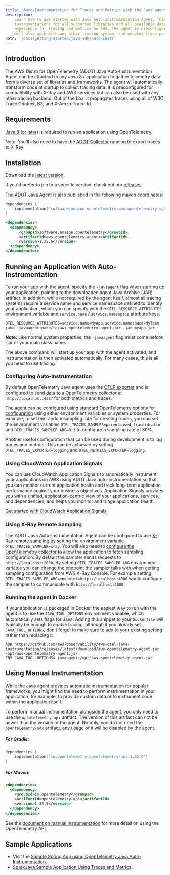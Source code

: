 ```yaml
---
title: 'Auto-Instrumentation for Traces and Metrics with the Java agent'
description:
    Learn how to get started with Java Auto-Instrumentation Agent. This package includes the instrumentation agent,
    instrumentations for all supported libraries and all available data exporters, providing a complete out of the box
    experience for tracing and metrics on AWS. The agent is preconfigured to generate trace IDs compatible with AWS X-Ray, which
    will also work with any other tracing system, and enables trace propagation using W3C Trace Context, B3, and X-Ray.
path: '/docs/getting-started/java-sdk/auto-instr'
---
```



## Introduction

The AWS Distro for OpenTelemetry (ADOT) Java Auto-Instrumentation Agent can be attached to any Java 8+ application to gather
telemetry data from a diverse set of libraries and frameworks. The agent will automatically transform code at startup
to collect tracing data. It is preconfigured for compatibility with X-Ray and AWS services but can also be used with any
other tracing backend. Out of the box, it propagates traces using all of W3C Trace Context, B3, and X-Amzn-Trace-Id.

<SectionSeparator />

## Requirements

[Java 8 (or later)](https://adoptopenjdk.net/) is required to run an application using OpenTelemetry.

Note: You’ll also need to have the [ADOT Collector](https://aws-otel.github.io/docs/getting-started/collector) running to export traces to X-Ray.

## Installation

Download the [latest version](https://github.com/aws-observability/aws-otel-java-instrumentation/releases/latest/download/aws-opentelemetry-agent.jar).

If you'd prefer to pin to a specific version, check out our [releases](https://github.com/aws-observability/aws-otel-java-instrumentation/releases).

The ADOT Java Agent is also published in the following maven coordinates:

```kotlin lineNumbers=true
dependencies {
    implementation("software.amazon.opentelemetry:aws-opentelemetry-agent:1.32.6")
}
```

```xml lineNumbers=true
<dependencies>
  <dependency>
      <groupId>software.amazon.opentelemetry</groupId>
      <artifactId>aws-opentelemetry-agent</artifactId>
      <version>1.32.6</version>
  </dependency>
</dependencies>
```

<SectionSeparator />

## Running an Application with Auto-Instrumentation
To run your app with the agent, specify the `-javaagent` flag when starting up your application,
pointing to the downloaded agent Java Archive (JAR) artifact. In addition, while not required by the agent itself,
almost all tracing systems require a service name and service namespace defined to identify your application, which you can specify
with the `OTEL_RESOURCE_ATTRIBUTES` environment variable and `service.name` / `service.namespace` attribute keys.
```
OTEL_RESOURCE_ATTRIBUTES=service.name=MyApp,service.namespace=MyTeam java -javaagent:path/to/aws-opentelemetry-agent.jar -jar myapp.jar
```
**Note:** Like normal system properties, the `-javaagent` flag must come before -jar or your main class name.

The above command will start up your app with the agent activated, and instrumentation is then activated
automatically. For many cases, this is all you need to use tracing.

### Configuring Auto-Instrumentation

By default OpenTelemetry Java agent uses the [OTLP exporter](https://github.com/open-telemetry/opentelemetry-java/tree/master/exporters/otlp)
and is configured to send data to a [OpenTelemetry collector](https://github.com/open-telemetry/opentelemetry-collector/blob/master/receiver/otlpreceiver/README.md)
at `http://localhost:4317` for both metrics and traces.

The agent can be configured using [standard OpenTelemetry options for configuration](https://github.com/open-telemetry/opentelemetry-java/blob/main/sdk-extensions/autoconfigure/README.md) using either environment variables or system properties.
For example, to set the random sampling rate for creating traces, you can set the environment variables
`OTEL_TRACES_SAMPLER=parentbased_traceidratio` and `OTEL_TRACES_SAMPLER_ARG=0.3` to configure a sampling rate of 30%.

Another useful configuration that can be used during development is to log traces and metrics. This can be achieved by
setting `OTEL_TRACES_EXPORTER=logging` and `OTEL_METRICS_EXPORTER=logging`.

### Using CloudWatch Application Signals

You can use CloudWatch Application Signals to automatically instrument your applications on AWS using ADOT Java auto-instrumentation so that you can monitor current application health and track long-term application performance against your business objectives. Application Signals provides you with a unified, application-centric view of your applications, services, and dependencies, and helps you monitor and triage application health.

[Get started with CloudWatch Application Signals](https://docs.aws.amazon.com/AmazonCloudWatch/latest/monitoring/CloudWatch-Application-Monitoring-Sections.html)

### Using X-Ray Remote Sampling

The ADOT Java Auto-Instrumentation Agent can be configured to use [X-Ray remote sampling](https://docs.aws.amazon.com/xray/latest/devguide/xray-console-sampling.html)
by setting the environment variable `OTEL_TRACES_SAMPLER=xray`. You will also need to [configure the OpenTelemetry collector](/docs/getting-started/remote-sampling)
to allow the application to fetch sampling configuration. By default the sampler sends requests to `http://localhost:2000`. By setting `OTEL_TRACES_SAMPLER_ARG` 
environment variable you can change the endpoint the sampler talks with when getting sampling configuration from AWS X-Ray Console. For example setting 
`OTEL_TRACES_SAMPLER_ARG=endpoint=http://localhost:4000` would configure the sampler to communicate with `http://localhost:4000`.
### Running the agent in Docker

If your application is packaged in Docker, the easiest way to run with the agent is to use the
`JAVA_TOOL_OPTIONS` environment variable, which automatically sets flags for Java. Adding this
snippet to your `Dockerfile` will typically be enough to enable tracing, although if you already set
`JAVA_TOOL_OPTIONS`, don't forget to make sure to add to your existing setting rather than replacing it.

```
ADD https://github.com/aws-observability/aws-otel-java-instrumentation/releases/latest/download/aws-opentelemetry-agent.jar /opt/aws-opentelemetry-agent.jar
ENV JAVA_TOOL_OPTIONS=-javaagent:/opt/aws-opentelemetry-agent.jar
```

<SectionSeparator />

## Using Manual Instrumentation

While the Java agent provides automatic instrumentation for popular frameworks, you might find the need
to perform instrumentation in your application, for example, to provide custom data or to instrument
code within the application itself.

To perform manual instrumentation alongside the agent, you only need to use the `opentelemetry-api` aritfact. The
version of this artifact can not be newer than the version of the agent. Notably, you do not need the `opentelemetry-sdk`
artifact, any usage of it will be disabled by the agent.

##### For Gradle:
```kotlin lineNumbers=true
dependencies {
    implementation("io.opentelemetry:opentelemetry-api:1.32.0")
}
```

##### For Maven:
```xml lineNumbers=true
<dependencies>
  <dependency>
    <groupId>io.opentelemetry</groupId>
    <artifactId>opentelemetry-api</artifactId>
    <version>1.32.0</version>
  </dependency>
</dependencies>
```

See the [document on manual instrumentation](/docs/getting-started/java-sdk/trace-manual-instr#custom-instrumentation)
for more detail on using the OpenTelemetry API.

<SectionSeparator />

## Sample Applications

* Visit the [Sample Spring App using OpenTelemetry Java Auto-Instrumentation](https://catalog.us-east-1.prod.workshops.aws/workshops/31676d37-bbe9-4992-9cd1-ceae13c5116c/en-US/aws-managed-oss/adot/javawalkthrough).
* [SparkJava Sample Application Using Traces and Metrics](https://github.com/aws-observability/aws-otel-java-instrumentation/tree/main/sample-apps/spark).

